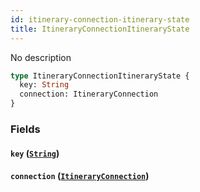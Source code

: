 ```yaml
---
id: itinerary-connection-itinerary-state
title: ItineraryConnectionItineraryState
---
```


No description

```graphql
type ItineraryConnectionItineraryState {
  key: String
  connection: ItineraryConnection
}
```

### Fields

#### `key` ([`String`](/v1/scalars/string))

#### `connection` ([`ItineraryConnection`](/v1/objects/itinerary-connection))
